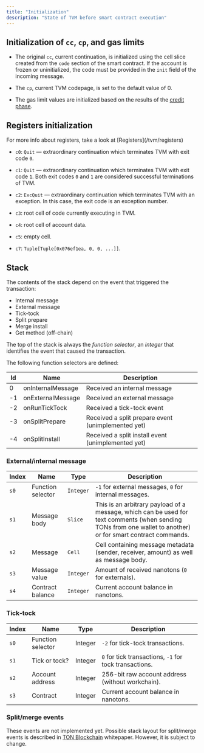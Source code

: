 ```yaml
---
title: "Initialization"
description: "State of TVM before smart contract execution"
---
```



## Initialization of `cc`, `cp`, and gas limits

- The original `cc`, current continuation, is initialized using the cell slice created from the `code` section of the smart contract. If the account is frozen or uninitialized, the code must be provided in the `init` field of the incoming message.

- The `cp`, current TVM codepage, is set to the default value of 0.

- The gas limit values are initialized based on the results of the [credit phase](/foundations/phases).

## Registers initialization

<Aside type="tip">
    For more info about registers, take a look at [Registers](/tvm/registers)
</Aside>

- `c0`: `Quit` — extraordinary continuation which terminates TVM with exit code `0`.

- `c1`: `Quit` — extraordinary continuation which terminates TVM with exit code `1`. Both exit codes `0` and `1` are considered successful terminations of TVM.

- `c2`: `ExcQuit` — extraordinary continuation which terminates TVM with an exception. In this case, the exit code is an exception number.

- `c3`: root cell of code currently executing in TVM.

- `c4`: root cell of account data.

- `c5`: empty cell.

- `c7`: `Tuple[Tuple[0x076ef1ea, 0, 0, ...]]`.

## Stack

The contents of the stack depend on the event that triggered the transaction:

- Internal message
- External message
- Tick-tock
- Split prepare
- Merge install
- Get method (off-chain)

The top of the stack is always the _function selector_, an _integer_ that identifies the event that caused the transaction.

The following function selectors are defined:

| Id | Name              | Description                                        |
| -- | ----------------- | -------------------------------------------------- |
| 0  | onInternalMessage | Received an internal message                       |
| -1 | onExternalMessage | Received an external message                       |
| -2 | onRunTickTock     | Received a tick-tock event                         |
| -3 | onSplitPrepare    | Received a split prepare event (unimplemented yet) |
| -4 | onSplitInstall    | Received a split install event (unimplemented yet) |

### External/internal message

| Index | Name              | Type      | Description                                                                                                                                                   |
| ----- | ----------------- | --------- | ------------------------------------------------------------------------------------------------------------------------------------------------------------- |
| `s0`  | Function selector | `Integer` | `-1` for external messages, `0` for internal messages.                                                                                                        |
| `s1`  | Message body      | `Slice`   | This is an arbitrary payload of a message, which can be used for text comments (when sending TONs from one wallet to another) or for smart contract commands. |
| `s2`  | Message           | `Cell`    | Cell containing message metadata (sender, receiver, amount) as well as message body.                                                                          |
| `s3`  | Message value     | `Integer` | Amount of received nanotons (`0` for externals).                                                                                                              |
| `s4`  | Contract balance  | `Integer` | Current account balance in nanotons.                                                                                                                          |

### Tick‑tock

| Index | Name              | Type    | Description                                            |
| ----- | ----------------- | ------- | ------------------------------------------------------ |
| `s0`  | Function selector | Integer | `-2` for tick-tock transactions.                       |
| `s1`  | Tick or tock?     | Integer | `0` for tick transactions, `-1` for tock transactions. |
| `s2`  | Account address   | Integer | 256-bit raw account address (without workchain).       |
| `s3`  | Contract          | Integer | Current account balance in nanotons.                   |

### Split/merge events

These events are not implemented yet. Possible stack layout for split/merge events is described in [TON Blockchain](/foundations/whitepapers/tblkch#4-4-8-processing-split-prepare-transactions) whitepaper. However, it is subject to change.
